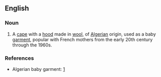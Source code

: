 ==English==


===Noun===
{{en-noun}}

#A [[cape]] with a [[hood]] made in [[wool]], of [[Algerian]] origin, used as a baby [[garment]], popular with French mothers from the early 20th century through the 1960s.

===References===
*Algerian baby garment: [http://histclo.com/country/alg/ca-ac.html]